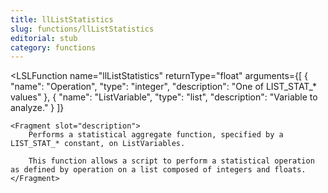 ```yaml
---
title: llListStatistics
slug: functions/llListStatistics
editorial: stub
category: functions
---
```


<LSLFunction
	name="llListStatistics"
	returnType="float"
	arguments={[
	{
		"name": "Operation",
		"type": "integer",
		"description": "One of LIST_STAT_* values"
	},
	{
		"name": "ListVariable",
		"type": "list",
		"description": "Variable to analyze."
	}
]}
>
	<Fragment slot="description">
		Performs a statistical aggregate function, specified by a LIST_STAT_* constant, on ListVariables.
		
		This function allows a script to perform a statistical operation as defined by operation on a list composed of integers and floats.
	</Fragment>
</LSLFunction>
